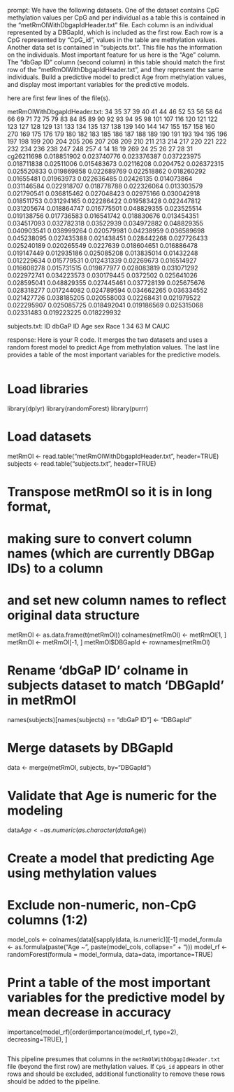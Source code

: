 prompt:
We have the following datasets. One of the dataset contains CpG methylation values per CpG and per individual as a table this is contained in the “metRmOlWithDbgapIdHeader.txt” file. Each column is an individual represented by a DBGapId, which is included as the first row. Each row is a CpG represented by "CpG_id", values in the table are methylation values. Another data set is contained in “subjects.txt”. This file has the information on the individuals. Most important feature for us here is the "Age" column. The "dbGap ID" column (second column) in this table should match the first row of the "metRmOlWithDbgapIdHeader.txt", and they represent the same individuals. Build a predictive model to predict Age from methylation values, and display most important variables for the predictive models. 

here are first few lines of the file(s).

metRmOlWithDbgapIdHeader.txt:
	34	35	37	39	40	41	44	46	52	53	56	58	64	66	69	71	72	75	79	83	84	85	89	90	92	93	94	95	98	101	107	116	120	121	122	123	127	128	129	131	133	134	135	137	138	139	140	144	147	155	157	158	160	270	169	175	176	179	180	182	183	185	186	187	188	189	190	191	193	194	195	196	197	198	199	200	204	205	206	207	208	209	210	211	213	214	217	220	221	222	232	234	236	238	247	248	257	4	14	18	19	269	24	25	26	27	28	31
cg26211698	0.018851902	0.023740776	0.023376387	0.037223975	0.018711838	0.02511006	0.015483673	0.02116208	0.0204752	0.026372315	0.025520833	0.019869858	0.022689769	0.022518862	0.018260292	0.01655481	0.01963973	0.022636485	0.02426135	0.014073864	0.031146584	0.022918707	0.018778788	0.022326064	0.013303579	0.021790541	0.036815462	0.027048423	0.02975166	0.030042918	0.018511753	0.031294165	0.022286422	0.019583428	0.022447812	0.031205674	0.018864747	0.016775501	0.048829355	0.023525514	0.019138756	0.017736583	0.016541742	0.018830676	0.013454351	0.034517093	0.032782318	0.03522939	0.034972882	0.048829355	0.040903541	0.038999264	0.020579981	0.04238959	0.036589698	0.045238095	0.027435388	0.021438451	0.028442268	0.027726433	0.025240189	0.020265549	0.0227639	0.018604651	0.016886478	0.019147449	0.012935186	0.025085208	0.013835014	0.01432248	0.012229634	0.015779531	0.012431339	0.02269673	0.016514927	0.016608278	0.015731515	0.019877977	0.028083819	0.031071292	0.022972741	0.034223573	0.030179445	0.0372502	0.025641026	0.028595041	0.048829355	0.027445461	0.037728139	0.025675676	0.028318277	0.017244082	0.024789594	0.034662265	0.036334552	0.021427726	0.038185205	0.020558003	0.02268431	0.021979522	0.022295907	0.025085725	0.018492041	0.019186569	0.025315068	0.02331483	0.019223225	0.018229932


subjects.txt:
ID	dbGaP ID	Age	sex	Race
1	34	63	M	CAUC


response:
Here is your R code. It merges the two datasets and uses a random forest model to predict Age from methylation values. The last line provides a table of the most important variables for the predictive models.

```
```
# Load libraries
library(dplyr)
library(randomForest)
library(purrr)

# Load datasets
metRmOl <- read.table("metRmOlWithDbgapIdHeader.txt", header=TRUE)
subjects <- read.table("subjects.txt", header=TRUE)

# Transpose metRmOl so it is in long format, 
# making sure to convert column names (which are currently DBGap IDs) to a column 
# and set new column names to reflect original data structure
metRmOl <- as.data.frame(t(metRmOl))
colnames(metRmOl) <- metRmOl[1, ]
metRmOl <- metRmOl[-1, ]
metRmOl$DBGapId <- rownames(metRmOl)

# Rename 'dbGaP ID' colname in subjects dataset to match 'DBGapId' in metRmOl
names(subjects)[names(subjects) == "dbGaP ID"] <- "DBGapId"

# Merge datasets by DBGapId
data <- merge(metRmOl, subjects, by="DBGapId")

# Validate that Age is numeric for the modeling
data$Age <- as.numeric(as.character(data$Age))

# Create a model that predicting Age using methylation values
# Exclude non-numeric, non-CpG columns (1:2)
model_cols <- colnames(data)[sapply(data, is.numeric)][-1]
model_formula <- as.formula(paste("Age ~", paste(model_cols, collapse=" + ")))
model_rf <- randomForest(formula = model_formula, data=data, importance=TRUE)

# Print a table of the most important variables for the predictive model by mean decrease in accuracy
importance(model_rf)[order(importance(model_rf, type=2), decreasing=TRUE), ]
```
```
This pipeline presumes that columns in the `metRmOlWithDbgapIdHeader.txt` file (beyond the first row) are methylation values. If `CpG_id` appears in other rows and should be excluded, additional functionality to remove these rows should be added to the pipeline.
